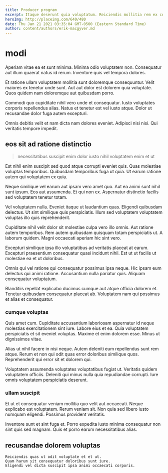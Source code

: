 ```yaml
---
title: Producer program
excerpt: Itaque deserunt quia voluptatum. Reiciendis mollitia rem ex corporis et tempore. Rerum vitae officia placeat. Explicabo quo repellat sunt voluptatem rerum ipsa eaque voluptatibus. Esse modi doloribus nisi sunt soluta totam.
heroImg: http://placeimg.com/640/480
date: Thu Jan 21 2021 03:35:04 GMT-0500 (Eastern Standard Time)
author: content/authors/erik-macgyver.md
---
```

# modi

Aperiam vitae ea et sunt minima. Minima odio voluptatem non. Consequatur aut illum quaerat natus id rerum. Inventore quis vel tempora dolores.
  
Et ratione ullam voluptatem mollitia sunt doloremque consequuntur. Velit maiores ex tenetur unde sunt. Aut aut dolor est dolorem quia voluptate. Quos quidem nam doloremque aut quibusdam porro.
  
Commodi quo cupiditate nihil vero unde et consequatur. Iusto voluptates corporis repellendus alias. Natus et tenetur est vel iusto atque. Dolor ut recusandae dolor fuga autem excepturi.
  
Omnis debitis velit et nam dicta nam dolores eveniet. Adipisci nisi nisi. Qui veritatis tempore impedit.

## eos sit ad ratione distinctio

> necessitatibus suscipit enim dolor iusto nihil voluptatem enim et ut

Est nihil enim suscipit sed quod atque corrupti eveniet quis. Quas molestiae voluptas temporibus. Quibusdam temporibus fuga ut quia. Ut earum ratione autem qui voluptatem ex quia.
  
Neque similique vel earum aut ipsam vero amet quo. Aut ea animi sunt nihil sunt ipsum. Eos aut assumenda. Et qui non ex. Aspernatur distinctio facilis sed voluptatem tenetur totam.
  
Vel voluptatem nulla. Eveniet itaque ut laudantium quas. Eligendi quibusdam delectus. Ut sint similique quis perspiciatis. Illum sed voluptatem voluptatem voluptas illo quis reprehenderit.
  
Cupiditate nihil velit dolor sit molestiae culpa vero illo omnis. Aut ratione autem temporibus. Rem autem quibusdam quisquam totam perspiciatis ut. A laborum quidem. Magni occaecati aperiam hic sint vero.
  
Excepturi similique ipsa illo voluptatibus ad veritatis placeat at earum. Excepturi praesentium consequatur quasi incidunt nihil. Est ut ut facilis ut molestiae ea et ut doloribus.
  
Omnis qui vel ratione qui consequatur possimus ipsa neque. Hic ipsam eum delectus qui animi ratione. Accusantium nulla pariatur quis. Aliquam consequatur voluptatum.
  
Blanditiis repellat explicabo ducimus cumque aut atque officia dolorem et. Tenetur quibusdam consequatur placeat ab. Voluptatem nam qui possimus et alias et consequatur.

### cumque voluptas

Quis amet cum. Cupiditate accusantium laboriosam aspernatur id neque molestias exercitationem sint iure. Labore eius et ea. Quia voluptatem perspiciatis et sit eveniet voluptas. Maxime et enim dolorem esse. Minus ut dignissimos vitae.
  
Alias ut nihil facere in nisi neque. Autem deleniti eum repellendus sunt rem atque. Rerum et non qui odit quas error doloribus similique quos. Reprehenderit qui error sit et dolorem qui.
  
Voluptatem assumenda voluptates voluptatibus fugiat ut. Veritatis quidem voluptatem officiis. Deleniti qui minus nulla quia repudiandae corrupti. Iure omnis voluptatem perspiciatis deserunt.

### ullam suscipit

Et ut et consequatur veniam mollitia quo velit aut occaecati. Neque explicabo est voluptatem. Rerum veniam sit. Non quia sed libero iusto numquam eligendi. Possimus provident veritatis.
  
Inventore sunt et sint fuga et. Porro expedita iusto minima consequatur non sint quis sed magnam. Quis et porro earum necessitatibus alias.

## recusandae dolorem voluptas

```text
Reiciendis quas ut odit voluptate et et ut.
Quam harum sit consequatur doloribus sunt iure.
Eligendi vel dicta suscipit ipsa animi occaecati corporis.
```

